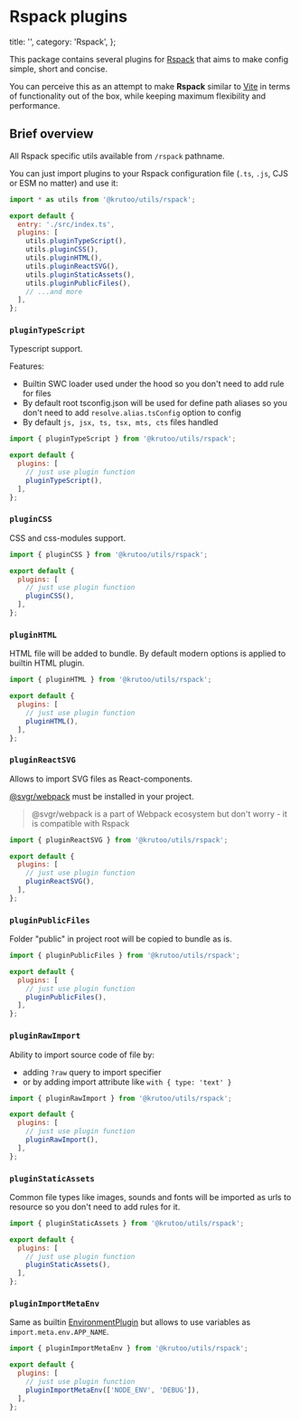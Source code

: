 # Rspack plugins

  title: '',
  category: 'Rspack',
};

This package contains several plugins for [Rspack](https://rspack.dev/) that aims to make config simple, short and concise.

You can perceive this as an attempt to make **Rspack** similar to [Vite](https://vite.dev/) in terms of functionality out of the box, while keeping maximum flexibility and performance.

## Brief overview

All Rspack specific utils available from `/rspack` pathname.

You can just import plugins to your Rspack configuration file (`.ts`, `.js`, CJS or ESM no matter) and use it:

```js title="rspack.config.js"
import * as utils from '@krutoo/utils/rspack';

export default {
  entry: './src/index.ts',
  plugins: [
    utils.pluginTypeScript(),
    utils.pluginCSS(),
    utils.pluginHTML(),
    utils.pluginReactSVG(),
    utils.pluginStaticAssets(),
    utils.pluginPublicFiles(),
    // ...and more
  ],
};
```

### `pluginTypeScript`

Typescript support.

Features:

- Builtin SWC loader used under the hood so you don't need to add rule for files
- By default root tsconfig.json will be used for define path aliases so you don't need to add `resolve.alias.tsConfig` option to config
- By default `js, jsx, ts, tsx, mts, cts` files handled

```js title="rspack.config.js"
import { pluginTypeScript } from '@krutoo/utils/rspack';

export default {
  plugins: [
    // just use plugin function
    pluginTypeScript(),
  ],
};
```

### `pluginCSS`

CSS and css-modules support.

```js title="rspack.config.js"
import { pluginCSS } from '@krutoo/utils/rspack';

export default {
  plugins: [
    // just use plugin function
    pluginCSS(),
  ],
};
```

### `pluginHTML`

HTML file will be added to bundle.
By default modern options is applied to builtin HTML plugin.

```js title="rspack.config.js"
import { pluginHTML } from '@krutoo/utils/rspack';

export default {
  plugins: [
    // just use plugin function
    pluginHTML(),
  ],
};
```

### `pluginReactSVG`

Allows to import SVG files as React-components.

[@svgr/webpack](https://react-svgr.com/docs/webpack/) must be installed in your project.

> @svgr/webpack is a part of Webpack ecosystem but don't worry - it is compatible with Rspack

```js title="rspack.config.js"
import { pluginReactSVG } from '@krutoo/utils/rspack';

export default {
  plugins: [
    // just use plugin function
    pluginReactSVG(),
  ],
};
```

### `pluginPublicFiles`

Folder "public" in project root will be copied to bundle as is.

```js title="rspack.config.js"
import { pluginPublicFiles } from '@krutoo/utils/rspack';

export default {
  plugins: [
    // just use plugin function
    pluginPublicFiles(),
  ],
};
```

### `pluginRawImport`

Ability to import source code of file by:

- adding `?raw` query to import specifier
- or by adding import attribute like `with { type: 'text' }`

```js title="rspack.config.js"
import { pluginRawImport } from '@krutoo/utils/rspack';

export default {
  plugins: [
    // just use plugin function
    pluginRawImport(),
  ],
};
```

### `pluginStaticAssets`

Common file types like images, sounds and fonts will be imported as urls to resource so you don't need to add rules for it.

```js title="rspack.config.js"
import { pluginStaticAssets } from '@krutoo/utils/rspack';

export default {
  plugins: [
    // just use plugin function
    pluginStaticAssets(),
  ],
};
```

### `pluginImportMetaEnv`

Same as builtin [EnvironmentPlugin](https://rspack.dev/plugins/webpack/environment-plugin) but allows to use variables as `import.meta.env.APP_NAME`.

```js title="rspack.config.js"
import { pluginImportMetaEnv } from '@krutoo/utils/rspack';

export default {
  plugins: [
    // just use plugin function
    pluginImportMetaEnv(['NODE_ENV', 'DEBUG']),
  ],
};
```
